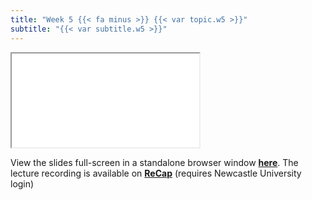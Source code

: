 ```yaml
---
title: "Week 5 {{< fa minus >}} {{< var topic.w5 >}}"
subtitle: "{{< var subtitle.w5 >}}"
---
```


:::{.column-page-right}

```{=html}
<iframe class="slide-deck" src="{{< var slides.w5 >}}"></iframe>
```

View the slides full-screen in a standalone browser window [**here**]({{< var slides.w5 >}}){target="_blank"}. The lecture recording is available on [**ReCap**](https://campus.recap.ncl.ac.uk/Panopto/Pages/Sessions/List.aspx#folderID=%22699937e9-4554-40ed-8e00-af8d00092271%22){target="_blank"} (requires Newcastle University login)
:::
